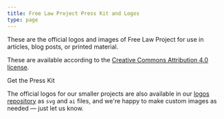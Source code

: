 ```yaml
---
title: Free Law Project Press Kit and Logos
type: page
---
```


These are the official logos and images of Free Law Project for use in
articles, blog posts, or printed material.

These are available according to the [Creative Commons Attribution 4.0 license][by].

<p>
  <WhiteButton href="/zip/press-kit.zip" size="lg">Get the Press Kit</WhiteButton>
</p>

The official logos for our smaller projects are also available in our [logos repository][gh] as `svg` and `ai` files, and we're happy to make custom images as needed — just let us know. 



[by]: https://creativecommons.org/licenses/by/4.0/
[gh]: https://github.com/freelawproject/logos/